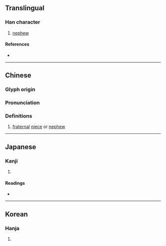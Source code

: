 {{character info/new}}
{{also|姪}}
==Translingual==

===Han character===
{{Han char|rn=9|rad=人|as=06|sn=8|four=21214|canj=OMIG|ids=⿰亻至}}

# [[nephew]]

====References====
* {{Han ref|kx=0101.140|dkj=00579|dj=0214.060|hdz=10147.040|uh=4F84|ud=20356|bh=CBBB|bd=52155}}

----

==Chinese==
{{zh-forms}}

===Glyph origin===
{{Han etym}}

===Pronunciation===
{{zh-pron
|m=zhí
|m-s=zi2
|c=zat6
|mn=qz,tw,xm,zz:ti̍t/tw:chit/xm:chi̍t
|mc=y
|oc=y
|ma=
|cat=n
}}

===Definitions===
{{zh-hanzi}}

# [[fraternal]] [[niece]] or [[nephew]]

----

==Japanese==

===Kanji===
{{ja-kanji|grade=|rs=人06}}

# {{defn|lang=ja|sort=人06}}

====Readings====
* {{ja-readings|on=[[しつ]] (shitsu), [[しち]] (shichi), [[てつ]] (tetsu)|kun=[[かたい]] (katai), [[おろか]] (oroka), [[とどまる]] (todomaru)}}

----

==Korean==

===Hanja===
{{ko-hanja|hangeul=질|rv=jil|mr=chil}}

# {{defn|lang=ko|sort=人06}}